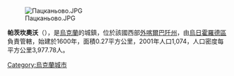 {{unreferenced|time=2018-06-27T23:56:56+00:00}}
[[Image:Пацканьово.JPG|right]]

{{coord|48|35|7|N|22|36|14|E|scale:100000|display=title}}

'''帕茨坎奧沃'''（{{lang-uk|Пацканьово}}），是[[烏克蘭|烏克蘭]]的城鎮，位於該國西部[[外喀爾巴阡州|外喀爾巴阡州]]，由[[烏日霍羅德區|烏日霍羅德區]]負責管轄，始建於1600年，面積0.27平方公里，2001年人口1,074，人口密度每平方公里3,977.78人。

{{Ukraine-geo-stub}}
[[Category:烏克蘭城市|Category:烏克蘭城市]]
